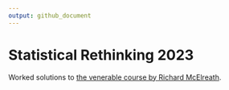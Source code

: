 ```yaml
---
output: github_document
---
```


# Statistical Rethinking 2023

Worked solutions to [the venerable course by Richard McElreath](https://github.com/rmcelreath/stat_rethinking_2023).
